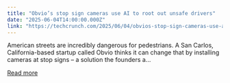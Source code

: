 ```yaml
---
title: "Obvio’s stop sign cameras use AI to root out unsafe drivers"
date: "2025-06-04T14:00:00.000Z"
link: "https://techcrunch.com/2025/06/04/obvios-stop-sign-cameras-use-ai-to-root-out-unsafe-drivers/"
---
```


American streets are incredibly dangerous for pedestrians. A San Carlos, California-based startup called Obvio thinks it can change that by installing cameras at stop signs – a solution the founders a...

[Read more](https://techcrunch.com/2025/06/04/obvios-stop-sign-cameras-use-ai-to-root-out-unsafe-drivers/)
